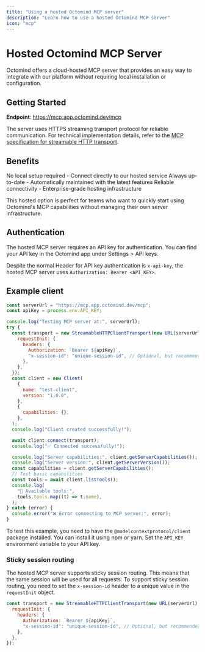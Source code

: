 ```yaml
---
title: "Using a hosted Octomind MCP server"
description: "Learn how to use a hosted Octomind MCP server"
icon: "mcp"
---
```


# Hosted Octomind MCP Server

Octomind offers a cloud-hosted MCP server that provides an easy way to integrate with our platform without requiring local installation or configuration.

## Getting Started

**Endpoint**: https://mcp.app.octomind.dev/mcp

The server uses HTTPS streaming transport protocol for reliable communication. For technical implementation details, refer to the
[MCP specification for streamable HTTP transport](https://modelcontextprotocol.io/specification/2025-06-18/basic/transports#streamable-http).

## Benefits

No local setup required - Connect directly to our hosted service
Always up-to-date - Automatically maintained with the latest features
Reliable connectivity - Enterprise-grade hosting infrastructure

This hosted option is perfect for teams who want to quickly start using Octomind's MCP capabilities without managing their own server infrastructure.

## Authentication

The hosted MCP server requires an API key for authentication. You can find your API key in the Octomind app under Settings > API keys.

<Snippet file="snippet-apiKey.mdx" />

Despite the normal Header for API key authentication is `x-api-key`, the hosted MCP server uses `Authorization: Bearer <API_KEY>`.

## Example client

```javascript
const serverUrl = "https://mcp.app.octomind.dev/mcp";
const apiKey = process.env.API_KEY;

console.log("Testing MCP server at:", serverUrl);
try {
  const transport = new StreamableHTTPClientTransport(new URL(serverUrl), {
    requestInit: {
      headers: {
        Authorization: `Bearer ${apiKey}`,
        "x-session-id": "unique-session-id", // Optional, but recommended for sticky session routing
      },
    },
  });
  const client = new Client(
    {
      name: "test-client",
      version: "1.0.0",
    },
    {
      capabilities: {},
    },
  );
  console.log("Client created successfully!");

  await client.connect(transport);
  console.log("✅ Connected successfully!");

  console.log("Server capabilities:", client.getServerCapabilities());
  console.log("Server version:", client.getServerVersion());
  const capabilities = client.getServerCapabilities();
  // Test basic capabilities
  const tools = await client.listTools();
  console.log(
    "🔧 Available tools:",
    tools.tools.map((t) => t.name),
  );
} catch (error) {
  console.error("❌ Error connecting to MCP server:", error);
}
```

To test this example, you need to have the `@modelcontextprotocol/client` package installed. You can install it using npm or yarn.
Set the `API_KEY` environment variable to your API key.

### Sticky session routing

The hosted MCP server supports sticky session routing. This means that the same session will be used for all requests.
To support sticky session routing, you need to set the `x-session-id` header to a unique value in the `requestInit` object.

```javascript
const transport = new StreamableHTTPClientTransport(new URL(serverUrl), {
  requestInit: {
    headers: {
      Authorization: `Bearer ${apiKey}`,
      "x-session-id": "unique-session-id", // Optional, but recommended for sticky session routing
    },
  },
});
```
